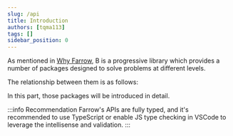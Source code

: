 ```yaml
---
slug: /api
title: Introduction
authors: [tqma113]
tags: []
sidebar_position: 0
---
```


As mentioned in [Why Farrow](../tutorial/why.mdx), B is a progressive library which provides a number of packages designed to solve problems at different levels.

The relationship between them is as follows:


In this part, those packages will be introduced in detail.

:::info Recommendation
Farrow's APIs are fully typed, and it's recommended to use TypeScript or enable JS type checking in VSCode to leverage the intellisense and validation.
:::
